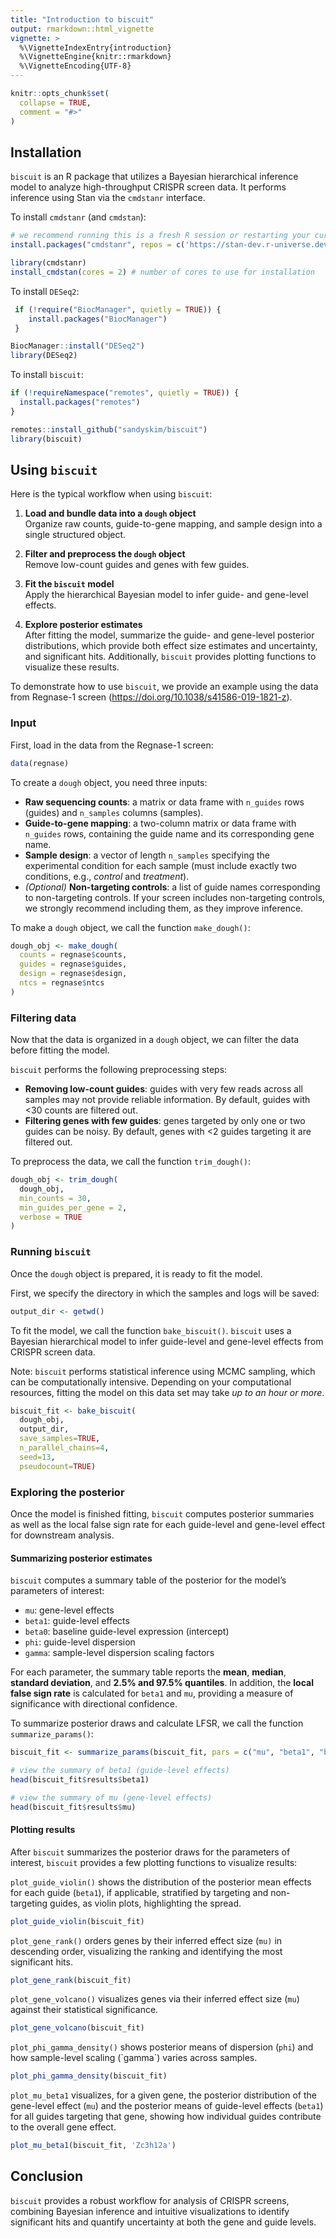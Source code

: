 ```yaml
---
title: "Introduction to biscuit"
output: rmarkdown::html_vignette
vignette: >
  %\VignetteIndexEntry{introduction}
  %\VignetteEngine{knitr::rmarkdown}
  %\VignetteEncoding{UTF-8}
---
```


```r
knitr::opts_chunk$set(
  collapse = TRUE,
  comment = "#>"
)
```

## Installation

`biscuit` is an R package that utilizes a Bayesian hierarchical inference model to analyze high-throughput CRISPR screen data. It performs inference using Stan via the `cmdstanr` interface.

To install `cmdstanr` (and `cmdstan`):

```r
# we recommend running this is a fresh R session or restarting your current session
install.packages("cmdstanr", repos = c('https://stan-dev.r-universe.dev', getOption("repos")))

library(cmdstanr)
install_cmdstan(cores = 2) # number of cores to use for installation
```

To install `DESeq2`:

```r
 if (!require("BiocManager", quietly = TRUE)) {
    install.packages("BiocManager")
 }

BiocManager::install("DESeq2")
library(DESeq2)
```

To install `biscuit`:

```r
if (!requireNamespace("remotes", quietly = TRUE)) {
  install.packages("remotes")
}

remotes::install_github("sandyskim/biscuit")
library(biscuit)
```

## Using `biscuit`

Here is the typical workflow when using `biscuit`:

1.  **Load and bundle data into a `dough` object**\
    Organize raw counts, guide-to-gene mapping, and sample design into a single structured object.

2.  **Filter and preprocess the `dough` object**\
    Remove low-count guides and genes with few guides.

3.  **Fit the `biscuit` model**\
    Apply the hierarchical Bayesian model to infer guide- and gene-level effects.

4.  **Explore posterior estimates**\
    After fitting the model, summarize the guide- and gene-level posterior distributions, which provide both effect size estimates and uncertainty, and significant hits. Additionally, `biscuit` provides plotting functions to visualize these results.

To demonstrate how to use `biscuit`, we provide an example using the data from Regnase-1 screen (<https://doi.org/10.1038/s41586-019-1821-z>).

### Input

First, load in the data from the Regnase-1 screen:

```r
data(regnase)
```

To create a `dough` object, you need three inputs:

-   **Raw sequencing counts**: a matrix or data frame with `n_guides` rows (guides) and `n_samples` columns (samples).\
-   **Guide-to-gene mapping**: a two-column matrix or data frame with `n_guides` rows, containing the guide name and its corresponding gene name.\
-   **Sample design**: a vector of length `n_samples` specifying the experimental condition for each sample (must include exactly two conditions, e.g., *control* and *treatment*).\
-   *(Optional)* **Non-targeting controls**: a list of guide names corresponding to non-targeting controls. If your screen includes non-targeting controls, we strongly recommend including them, as they improve inference.

To make a `dough` object, we call the function `make_dough()`:

```r
dough_obj <- make_dough(
  counts = regnase$counts,
  guides = regnase$guides,
  design = regnase$design,
  ntcs = regnase$ntcs
)
```

### Filtering data

Now that the data is organized in a `dough` object, we can filter the data before fitting the model.

`biscuit` performs the following preprocessing steps:

-   **Removing low-count guides**: guides with very few reads across all samples may not provide reliable information. By default, guides with \<30 counts are filtered out.
-   **Filtering genes with few guides**: genes targeted by only one or two guides can be noisy. By default, genes with \<2 guides targeting it are filtered out.

To preprocess the data, we call the function `trim_dough()`:

```r
dough_obj <- trim_dough(
  dough_obj,
  min_counts = 30, 
  min_guides_per_gene = 2, 
  verbose = TRUE
)
```

### Running `biscuit`

Once the `dough` object is prepared, it is ready to fit the model.

First, we specify the directory in which the samples and logs will be saved:

```r
output_dir <- getwd()
```

To fit the model, we call the function `bake_biscuit()`. `biscuit` uses a Bayesian hierarchical model to infer guide-level and gene-level effects from CRISPR screen data.

Note: `biscuit` performs statistical inference using MCMC sampling, which can be computationally intensive. Depending on your computational resources, fitting the model on this data set may take *up to an hour or more*.

```r
biscuit_fit <- bake_biscuit(
  dough_obj, 
  output_dir,
  save_samples=TRUE, 
  n_parallel_chains=4,
  seed=13, 
  pseudocount=TRUE)
```

### Exploring the posterior

Once the model is finished fitting, `biscuit` computes posterior summaries as well as the local false sign rate for each guide-level and gene-level effect for downstream analysis.

#### Summarizing posterior estimates

`biscuit` computes a summary table of the posterior for the model’s parameters of interest:

-   `mu`: gene-level effects
-   `beta1`: guide-level effects
-   `beta0`: baseline guide-level expression (intercept)
-   `phi`: guide-level dispersion
-   `gamma`: sample-level dispersion scaling factors

For each parameter, the summary table reports the **mean**, **median**, **standard deviation**, and **2.5% and 97.5% quantiles**. In addition, the **local false sign rate** is calculated for `beta1` and `mu`, providing a measure of significance with directional confidence.

To summarize posterior draws and calculate LFSR, we call the function `summarize_params()`:

```r
biscuit_fit <- summarize_params(biscuit_fit, pars = c("mu", "beta1", "beta0", "phi", "gamma"))

# view the summary of beta1 (guide-level effects)
head(biscuit_fit$results$beta1)

# view the summary of mu (gene-level effects)
head(biscuit_fit$results$mu)
```

#### Plotting results

After `biscuit` summarizes the posterior draws for the parameters of interest, `biscuit` provides a few plotting functions to visualize results:

`plot_guide_violin()` shows the distribution of the posterior mean effects for each guide (`beta1`), if applicable, stratified by targeting and non-targeting guides, as violin plots, highlighting the spread.

```r
plot_guide_violin(biscuit_fit)
```

`plot_gene_rank()` orders genes by their inferred effect size (`mu)` in descending order, visualizing the ranking and identifying the most significant hits.

```r
plot_gene_rank(biscuit_fit)
```

`plot_gene_volcano()` visualizes genes via their inferred effect size (`mu`) against their statistical significance.

```r
plot_gene_volcano(biscuit_fit)
```

`plot_phi_gamma_density()` shows posterior means of dispersion (`phi`) and how sample-level scaling (\`gamma\`) varies across samples.

```r
plot_phi_gamma_density(biscuit_fit)
```

`plot_mu_beta1` visualizes, for a given gene, the posterior distribution of the gene-level effect (`mu`) and the posterior means of guide-level effects (`beta1`) for all guides targeting that gene, showing how individual guides contribute to the overall gene effect.

```r
plot_mu_beta1(biscuit_fit, 'Zc3h12a')
```

## Conclusion

`biscuit` provides a robust workflow for analysis of CRISPR screens, combining Bayesian inference and intuitive visualizations to identify significant hits and quantify uncertainty at both the gene and guide levels.
